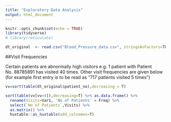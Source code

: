 ```yaml
---
title: "Exploratory Data Analysis"
output: html_document
---
```


```r
knitr::opts_chunk$set(echo = TRUE)
library(tidyverse)
# library(reticulate)
```

```r
dt_original  <- read.csv("Blood_Pressure_data.csv", stringsAsFactors=TRUE)
```


##Visit Frequencies  

Certain patients are abnormally high visitors e.g. 1 patient with Patient No. 88785891 has visited 40 times. Other visit frequencies are given below (for example first entry is to be read as "717 patients visited 5 times")
```r
vv=sort(table(dt_original$patient_no),decreasing = T)

sort(table(vv[vv>4]),decreasing=T) %>% as.data.frame() %>% 
  rename(Visits=Var1, 'No of Patients' = Freq) %>% 
  select(`No of Patients`,Visits) %>% 
  as.matrix() %>% 
  huxtable::as_huxtable(add_colnames=T) 
```